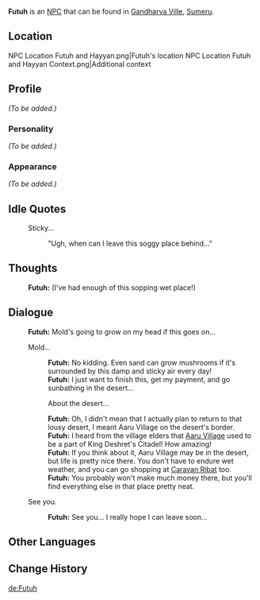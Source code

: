 {{Meta
<!-- Remove this template after adding the missing info -->
|missing_NPC_profile  = yes
}}
{{Character Infobox
|type             = NPC
|image            = NPC Futuh.png
|region           = Sumeru
|affiliation      = The Eremites
|title            = Eremite Mercenary

|ancestry         = <!-- Clan/family -->
|father           = 
|mother           = 
|spouse           = 
|sibling          = 
|child            = 
|relative         = 

|voiceEN          = 
|voiceCN          = 
|voiceJP          = 
|dialoguereward   = 
}}
'''Futuh''' is an [[NPC]] that can be found in [[Gandharva Ville]], [[Sumeru]].

==Location==
<gallery>
NPC Location Futuh and Hayyan.png|Futuh's location
NPC Location Futuh and Hayyan Context.png|Additional context
</gallery>

==Profile==
''(To be added.)''

===Personality===
''(To be added.)''

===Appearance===
''(To be added.)''
<!--
==Quests and Events==
{{Quests and Events}}
-->

==Idle Quotes==
{{Dialogue start}}
: {{DIcon|Idle}} Sticky...
:: {{A|VO Futuh 01.ogg}} "Ugh, when can I leave this soggy place behind..."
{{Dialogue end}}

==Thoughts==
{{All Schemes to Know Explanation|name=Futuh}}
{{Dialogue start}}
:{{A|VO Futuh All Schemes to Know 01.ogg}} '''Futuh:''' (I've had enough of this sopping wet place!)
{{Dialogue end}}

==Dialogue==
{{Dialogue start}}
:'''Futuh:''' Mold's going to grow on my head if this goes on...
:{{DIcon}} Mold...
::'''Futuh:''' No kidding. Even sand can grow mushrooms if it's surrounded by this damp and sticky air every day!
::'''Futuh:''' I just want to finish this, get my payment, and go sunbathing in the desert...
::{{DIcon}} About the desert...
::'''Futuh:''' Oh, I didn't mean that I actually plan to return to that lousy desert, I meant Aaru Village on the desert's border.
::'''Futuh:''' I heard from the village elders that [[Aaru Village]] used to be a part of King Deshret's Citadel! How amazing!
::'''Futuh:''' If you think about it, Aaru Village may be in the desert, but life is pretty nice there. You don't have to endure wet weather, and you can go shopping at [[Caravan Ribat]] too.
::'''Futuh:''' You probably won't make much money there, but you'll find everything else in that place pretty neat.
:{{DIcon}} See you.
::'''Futuh:''' See you... I really hope I can leave soon...
{{Dialogue end}}

==Other Languages==
{{Other Languages
|default_hidden = 1
|en      = Futuh
|zhs     = 福图赫
|zhs_rm  = Fútúhè
|zht     = 福圖赫
|zht_rm  = Fútúhè
|ja      = フトゥ
|ja_rm   = Futu
|ko      = 푸투흐
|ko_rm   = Putuheu
|es      = Futuh
|fr      = Futuh
|ru      = Футу
|th      = Futuh
|vi      = Futuh
|de      = Futuh
|id      = Futuh
|pt      = Futuh
|tr      = Futuh
|it      = Futuh
}}

==Change History==
{{Change History|3.0}}

[[de:Futuh]]